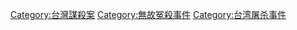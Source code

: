 [[Category:台灣謀殺案|Category:台灣謀殺案]]
[[Category:無故冤殺事件|Category:無故冤殺事件]]
[[Category:台湾屠杀事件|Category:台湾屠杀事件]]